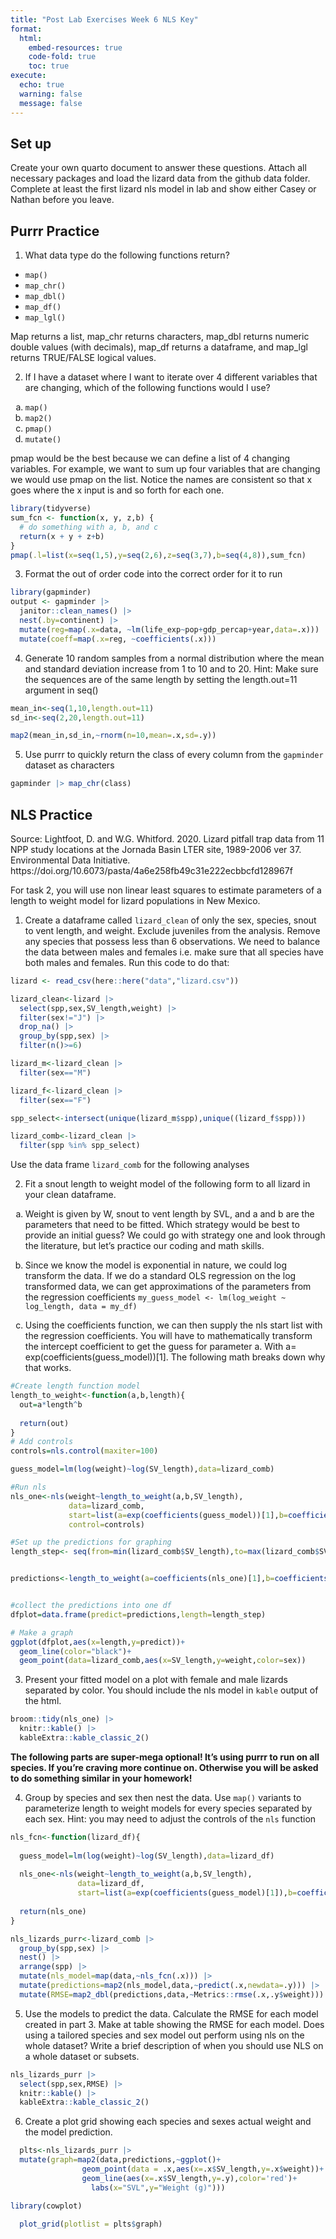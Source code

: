 ```yaml
---
title: "Post Lab Exercises Week 6 NLS Key"
format: 
  html:
    embed-resources: true
    code-fold: true
    toc: true
execute: 
  echo: true
  warning: false
  message: false
---
```


## Set up

Create your own quarto document to answer these questions. Attach all necessary packages and load the lizard data from the github data folder. Complete at least the first lizard nls model in lab and show either Casey or Nathan before you leave.


## Purrr Practice

1. What data type do the following functions return?

  + `map()`
  + `map_chr()`
  + `map_dbl()`
  + `map_df()`
  + `map_lgl()`
  
Map returns a list, map_chr returns characters, map_dbl returns numeric double values (with decimals), map_df returns a dataframe, and map_lgl returns TRUE/FALSE logical values.

2. If I have a dataset where I want to iterate over 4 different variables that are changing, which of the following functions would I use?

  a. `map()`
  b. `map2()`
  c. `pmap()`
  d. `mutate()`
  
pmap would be the best because we can define a list of 4 changing variables. For example, we want to sum up four variables that are changing we would use pmap on the list. Notice the names are consistent so that x goes where the x input is and so forth for each one.

```r
library(tidyverse)
sum_fcn <- function(x, y, z,b) {
  # do something with a, b, and c
  return(x + y + z+b)
}
pmap(.l=list(x=seq(1,5),y=seq(2,6),z=seq(3,7),b=seq(4,8)),sum_fcn)
```

  
3. Format the out of order code into the correct order for it to run

```r
library(gapminder)
output <- gapminder |> 
  janitor::clean_names() |> 
  nest(.by=continent) |> 
  mutate(reg=map(.x=data, ~lm(life_exp~pop+gdp_percap+year,data=.x))) |> 
  mutate(coeff=map(.x=reg, ~coefficients(.x)))
```  
  
4. Generate 10 random samples from a normal distribution where the mean and standard deviation increase from 1 to 10 and  to 20. Hint: Make sure the sequences are of the same length by setting the length.out=11 argument in seq()

```r
mean_in<-seq(1,10,length.out=11)
sd_in<-seq(2,20,length.out=11)

map2(mean_in,sd_in,~rnorm(n=10,mean=.x,sd=.y))
```


5. Use purrr to quickly return the class of every column from the `gapminder` dataset as characters

```r
gapminder |> map_chr(class)
```


## NLS Practice

Source: Lightfoot, D. and W.G. Whitford. 2020. Lizard pitfall trap data from 11 NPP study locations at the Jornada Basin LTER site, 1989-2006 ver 37. Environmental Data Initiative. https://doi.org/10.6073/pasta/4a6e258fb49c31e222ecbbcfd128967f

For task 2, you will use non linear least squares to estimate parameters of a length to weight model for lizard populations in New Mexico. 

1) Create a dataframe called `lizard_clean` of only the sex, species, snout to vent length, and weight. Exclude juveniles from the analysis. Remove any species that possess less than 6 observations. We need to balance the data between males and females i.e. make sure that all species have both males and females. Run this code to do that:

```r
lizard <- read_csv(here::here("data","lizard.csv"))

lizard_clean<-lizard |> 
  select(spp,sex,SV_length,weight) |> 
  filter(sex!="J") |> 
  drop_na() |> 
  group_by(spp,sex) |> 
  filter(n()>=6)

lizard_m<-lizard_clean |> 
  filter(sex=="M")

lizard_f<-lizard_clean |> 
  filter(sex=="F")

spp_select<-intersect(unique(lizard_m$spp),unique((lizard_f$spp)))

lizard_comb<-lizard_clean |>   
  filter(spp %in% spp_select)
```

Use the data frame `lizard_comb` for the following analyses

2) Fit a snout length to weight model of the following form to all lizard in your clean dataframe.

\begin{equation}
W=a(SVL)^b
\end{equation}

  a) Weight is given by W, snout to vent length by SVL, and a and b are the parameters that need to be fitted. Which strategy would be best to provide an initial guess? We could go with strategy one and look through the literature, but let’s practice our coding and math skills.
  
  b) Since we know the model is exponential in nature, we could log transform the data. If we do a standard OLS regression on the log transformed data, we can get approximations of the parameters from the regression coefficients
`my_guess_model <- lm(log_weight ~ log_length, data = my_df) `

  c) Using the coefficients function, we can then supply the nls start list with the regression coefficients. You will have to mathematically transform the intercept coefficient to get the guess for parameter a. With a= exp(coefficients(guess_model))[1]. The following math breaks down why that works.
  \begin{equation}
  \begin{aligned}
  W&=a(SVL)^b \\
  \ln{W}&=\ln{a}+b\ln{(SVL)} &\text{Take logs} \\
  \hat{\ln{W}}&=\hat{a}+\hat{b}\ln{(SVL)} &\text{Run regression to get coefficients}\\
  \hat{a}&=\ln{a}  &\text{Estimated a from Regression}\\  
  a&=e^{\hat{a}} &\text{Convert back to original a in model}
  \end{aligned}
  \end{equation}
  
  
```r
#Create length function model
length_to_weight<-function(a,b,length){
  out=a*length^b
  
  return(out)
}
# Add controls
controls=nls.control(maxiter=100)

guess_model=lm(log(weight)~log(SV_length),data=lizard_comb)

#Run nls
nls_one<-nls(weight~length_to_weight(a,b,SV_length),
             data=lizard_comb,
             start=list(a=exp(coefficients(guess_model))[1],b=coefficients(guess_model)[2]),
             control=controls)

#Set up the predictions for graphing
length_step<- seq(from=min(lizard_comb$SV_length),to=max(lizard_comb$SV_length),length.out=100)


predictions<-length_to_weight(a=coefficients(nls_one)[1],b=coefficients(nls_one)[2],length_step)


#collect the predictions into one df
dfplot=data.frame(predict=predictions,length=length_step)

# Make a graph
ggplot(dfplot,aes(x=length,y=predict))+
  geom_line(color="black")+
  geom_point(data=lizard_comb,aes(x=SV_length,y=weight,color=sex))
```
  
  
3) Present your fitted model on a plot with female and male lizards separated by color. You should include the nls model in `kable` output of the html. 

```r
broom::tidy(nls_one) |> 
  knitr::kable() |> 
  kableExtra::kable_classic_2()
```


**The following parts are super-mega optional! It's using purrr to run on all species. If you're craving more continue on. Otherwise you will be asked to do something similar in your homework!**

4) Group by species and sex then nest the data. Use `map()` variants to parameterize length to weight models for every species separated by each sex. Hint: you may need to adjust the controls of the `nls` function

```r
nls_fcn<-function(lizard_df){
  
  guess_model=lm(log(weight)~log(SV_length),data=lizard_df)
  
  nls_one<-nls(weight~length_to_weight(a,b,SV_length),
               data=lizard_df,
               start=list(a=exp(coefficients(guess_model)[1]),b=coefficients(guess_model)[2]),control = controls)
  
  return(nls_one)
}

nls_lizards_purr<-lizard_comb |> 
  group_by(spp,sex) |> 
  nest() |> 
  arrange(spp) |> 
  mutate(nls_model=map(data,~nls_fcn(.x))) |> 
  mutate(predictions=map2(nls_model,data,~predict(.x,newdata=.y))) |>  #Part 5 here
  mutate(RMSE=map2_dbl(predictions,data,~Metrics::rmse(.x,.y$weight)))
```


5) Use the models to predict the data. Calculate the RMSE for each model created in part 3. Make at table showing the RMSE for each model. Does using a tailored species and sex model out perform using nls on the whole dataset? Write a brief description of when you should use NLS on a whole dataset or subsets.

```r
nls_lizards_purr |> 
  select(spp,sex,RMSE) |> 
  knitr::kable() |> 
  kableExtra::kable_classic_2()
```


6) Create a plot grid showing each species and sexes actual weight and the model prediction.

```r
  plts<-nls_lizards_purr |> 
  mutate(graph=map2(data,predictions,~ggplot()+
                geom_point(data = .x,aes(x=.x$SV_length,y=.x$weight))+
                geom_line(aes(x=.x$SV_length,y=.y),color='red')+
                  labs(x="SVL",y="Weight (g)")))

library(cowplot)
  
  plot_grid(plotlist = plts$graph)
```


